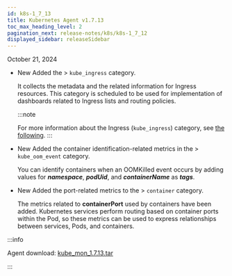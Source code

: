 ```yaml
---
id: k8s-1_7_13
title: Kubernetes Agent v1.7.13
toc_max_heading_level: 2
pagination_next: release-notes/k8s/k8s-1_7_12
displayed_sidebar: releaseSidebar
---
```


October 21, 2024

- <Status priority='1'>New</Status> Added the <Cmdname sid="side_analysis" className="uitext" /> > <Cmdname sid="side_metricsSearch" className="uitext" /> `kube_ingress` category.

  It collects the metadata and the related information for Ingress resources. This category is scheduled to be used for implementation of dashboards related to Ingress lists and routing policies.

  :::note 

  For more information about the Ingress (`kube_ingress`) category, see [the following](../../kubernetes/metrics-kubernetes/#kube_ingress). 
  ::: 

- <Status priority='1'>New</Status> Added the container identification-related metrics in the <Cmdname sid="side_analysis" className="uitext" /> > <Cmdname sid="side_metricsSearch" className="uitext" /> `kube_oom_event` category.

  You can identify containers when an OOMKilled event occurs by adding values for ***namespace***, ***podUid***, and ***containerName*** as ***tags***.

- <Status priority='1'>New</Status> Added the port-related metrics to the <Cmdname sid="side_analysis" className="uitext" /> > <Cmdname sid="side_metricsSearch" className="uitext" /> `container` category.

  The metrics related to **containerPort** used by containers have been added. Kubernetes services perform routing based on container ports within the Pod, so these metrics can be used to express relationships between services, Pods, and containers.

:::info

Agent download: [kube_mon_1.7.13.tar](https://repo.whatap.io/docker/kube_mon_1.7.13.tar)

:::
